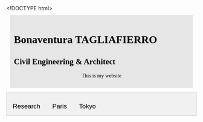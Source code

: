 <!DOCTYPE html>
<html>
<head>
<meta name="viewport" content="width=device-width, initial-scale=1">

<style>
.city {
  background-color: rgb(230, 230, 230);
  color: rgb(0, 0, 0);
  border: 0px solid rgb(37, 37, 37);
  margin: 10px;
  padding: 10px;
  font-family: 'Times New Roman', Times, serif;
}

.tab {
  overflow: hidden;
  border: 1px solid #ccc;
  background-color: #f1f1f1;
}

/* Style the buttons inside the tab */
.tab button {
  background-color: inherit;
  float: left;
  border: none;
  outline: none;
  cursor: pointer;
  padding: 14px 16px;
  transition: 0.3s;
  font-size: 17px;
}

/* Change background color of buttons on hover */
.tab button:hover {
  background-color: #ddd;
}

/* Create an active/current tablink class */
.tab button.active {
  background-color: #ccc;
}

/* Style the tab content */
.tabcontent {
  display: none;
  padding: 6px 12px;
  border: 1px solid #ccc;
  border-top: none;
}

p {text-align: center;
}

</style>
</head>
<body>

<div class="city">
<h1>Bonaventura TAGLIAFIERRO</h1>
<h2>Civil Engineering & Architect</h2>
<p>This is my website</p>
</div>


<div class="tab">
  <button class="tablinks" onclick="openCity(event, 'Research')">Research</button>
  <button class="tablinks" onclick="openCity(event, 'Paris')">Paris</button>
  <button class="tablinks" onclick="openCity(event, 'Tokyo')">Tokyo</button>
</div>

<div id="Research" class="tabcontent">  
  <p>Wave energy converters</p>
</div>

<div id="Paris" class="tabcontent">
  <h3>Paris</h3>
  <p>Paris is the capital of France.</p> 
</div>

<div id="Tokyo" class="tabcontent">
  <h3>Tokyo</h3>
  <p>Tokyo is the capital of Japan.</p>
</div>

<script>

function openCity(evt, cityName) {
  var i, tabcontent, tablinks;
  tabcontent = document.getElementsByClassName("tabcontent");
  for (i = 0; i < tabcontent.length; i++) {
    tabcontent[i].style.display = "none";
  }
  tablinks = document.getElementsByClassName("tablinks");
  for (i = 0; i < tablinks.length; i++) {
    tablinks[i].className = tablinks[i].className.replace(" active", "");
  }
  document.getElementById(cityName).style.display = "block";
  evt.currentTarget.className += " active";
}
</script>


</body>
</html>
